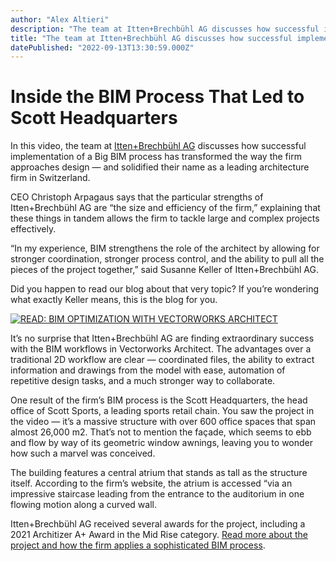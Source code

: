 ```yaml
---
author: "Alex Altieri"
description: "The team at Itten+Brechbühl AG discusses how successful implementation of a Big BIM process has transformed the way the firm approaches design."
title: "The team at Itten+Brechbühl AG discusses how successful implementation of a Big BIM process has transformed the way the firm approaches design." 
datePublished: "2022-09-13T13:30:59.000Z"
---
```

# Inside the BIM Process That Led to Scott Headquarters

In this video, the team at [Itten+Brechbühl AG](https://www.ittenbrechbuehl.ch/en) discusses how successful implementation of a Big BIM process has transformed the way the firm approaches design — and solidified their name as a leading architecture firm in Switzerland.

CEO Christoph Arpagaus says that the particular strengths of Itten+Brechbühl AG are “the size and efficiency of the firm,” explaining that these things in tandem allows the firm to tackle large and complex projects effectively.

“In my experience, BIM strengthens the role of the architect by allowing for stronger coordination, stronger process control, and the ability to pull all the pieces of the project together,” said Susanne Keller of Itten+Brechbühl AG.

Did you happen to read our blog about that very topic? If you’re wondering what exactly Keller means, this is the blog for you.

[![READ: BIM OPTIMIZATION WITH VECTORWORKS ARCHITECT](https://no-cache.hubspot.com/cta/default/3018241/e608b6d5-3034-49c3-9da5-16ff3a35c0d1.png)](https://cta-redirect.hubspot.com/cta/redirect/3018241/e608b6d5-3034-49c3-9da5-16ff3a35c0d1) 

It’s no surprise that Itten+Brechbühl AG are finding extraordinary success with the BIM workflows in Vectorworks Architect. The advantages over a traditional 2D workflow are clear — coordinated files, the ability to extract information and drawings from the model with ease, automation of repetitive design tasks, and a much stronger way to collaborate.

One result of the firm’s BIM process is the Scott Headquarters, the head office of Scott Sports, a leading sports retail chain. You saw the project in the video — it’s a massive structure with over 600 office spaces that span almost 26,000 m2. That’s not to mention the façade, which seems to ebb and flow by way of its geometric window awnings, leaving you to wonder how such a marvel was conceived.

The building features a central atrium that stands as tall as the structure itself. According to the firm’s website, the atrium is accessed “via an impressive staircase leading from the entrance to the auditorium in one flowing motion along a curved wall.

Itten+Brechbühl AG received several awards for the project, including a 2021 Architizer A+ Award in the Mid Rise category. [Read more about the project and how the firm applies a sophisticated BIM process](https://www.vectorworks.net/en-US/customer-showcase/collaboration-with-3d-bim-models).

 